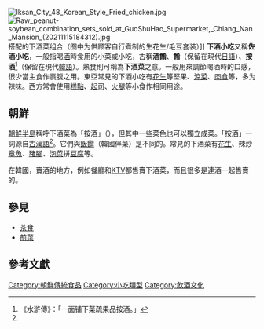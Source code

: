 [[File:Iksan_City_48_Korean_Style_Fried_chicken.jpg|thumb]]
[[File:Raw_peanut-soybean_combination_sets_sold_at_GuoShuHao_Supermarket,_Chiang_Nan_Mansion_(20211115184312).jpg|thumb]]搭配的下酒菜组合（图中为供顾客自行煮制的生花生/毛豆套装）]]
'''下酒小吃'''又稱'''佐酒小吃'''，一般指喝[[酒|酒]]時食用的小菜或小吃，古稱'''酒餚'''、'''餚'''（保留在現代[[日語|日語]]）、'''按酒'''<ref name="ziliao">《水滸傳》：「一面铺下菜疏果品按酒。」</ref>（保留在現代[[韓語|韓語]]）。熟食則可稱為'''下酒菜'''之意。一般用來調節喝酒時的口感，很少當主食作裹腹之用。東亞常見的下酒小吃有[[花生|花生]]等堅果、[[涼菜|涼菜]]、[[肉食|肉食]]等，多为辣味。西方常會使用[[糕點|糕點]]、[[起司|起司]]、[[火腿|火腿]]等小食作相同用途。

== 朝鮮 ==
[[朝鮮半島|朝鮮半島]]稱呼下酒菜為「按酒」（{{lang|ko|안주}}），但其中一些菜色也可以獨立成菜。「按酒」一詞源自[[古漢語|古漢語]]<ref name="ziliao" />。它們與[[飯饌|飯饌]]（韓國伴菜）是不同的。常見的下酒菜有[[花生|花生]]、辣炒[[章魚|章魚]]、[[豬腳|豬腳]]、[[泡菜|泡菜]]拼[[豆腐|豆腐]]等。

在韓國，賣酒的地方，例如餐廳和[[KTV|KTV]]都售賣下酒菜，而且很多是連酒一起售賣的。

==參見==
*[[茶食|茶食]]
*[[前菜|前菜]]
==參考文獻==
<div class="references-small">
<references></references>
</div>
[[Category:朝鮮傳統食品|Category:朝鮮傳統食品]]

[[Category:小吃類型|Category:小吃類型]]
[[Category:飲酒文化|Category:飲酒文化]]